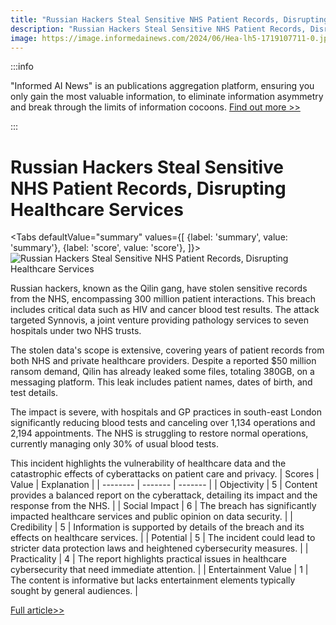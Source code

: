 ```yaml
---
title: "Russian Hackers Steal Sensitive NHS Patient Records, Disrupting Healthcare Services"
description: "Russian Hackers Steal Sensitive NHS Patient Records, Disrupting Healthcare Services"
image: https://image.informedainews.com/2024/06/Hea-lh5-1719107711-0.jpg
---
```



:::info

"Informed AI News" is an publications aggregation platform, ensuring you only gain the most valuable information, to eliminate information asymmetry and break through the limits of information cocoons.  [Find out more >>](/)

:::

# Russian Hackers Steal Sensitive NHS Patient Records, Disrupting Healthcare Services


<Tabs
	defaultValue="summary"
	values={[
	{label: 'summary', value: 'summary'},
	{label: 'score', value: 'score'},
]}>
<TabItem value="summary">
<img
  src="https://image.informedainews.com/2024/06/Hea-lh5-1719107711-0.jpg"
  alt="Russian Hackers Steal Sensitive NHS Patient Records, Disrupting Healthcare Services"
/>



Russian hackers, known as the Qilin gang, have stolen sensitive records from the NHS, encompassing 300 million patient interactions. This breach includes critical data such as HIV and cancer blood test results. The attack targeted Synnovis, a joint venture providing pathology services to seven hospitals under two NHS trusts.

The stolen data's scope is extensive, covering years of patient records from both NHS and private healthcare providers. Despite a reported $50 million ransom demand, Qilin has already leaked some files, totaling 380GB, on a messaging platform. This leak includes patient names, dates of birth, and test details.

The impact is severe, with hospitals and GP practices in south-east London significantly reducing blood tests and canceling over 1,134 operations and 2,194 appointments. The NHS is struggling to restore normal operations, currently managing only 30% of usual blood tests.

This incident highlights the vulnerability of healthcare data and the catastrophic effects of cyberattacks on patient care and privacy.
</TabItem>
<TabItem value="score">
	| Scores     | Value   | Explanation |
	| -------- | ------- | ------- |
	| Objectivity  | 5    | Content provides a balanced report on the cyberattack, detailing its impact and the response from the NHS.    |
	| Social Impact | 6     | The breach has significantly impacted healthcare services and public opinion on data security.    |
	| Credibility    | 5    | Information is supported by details of the breach and its effects on healthcare services.    |
	| Potential    | 5    | The incident could lead to stricter data protection laws and heightened cybersecurity measures.    |
	| Practicality    | 4    | The report highlights practical issues in healthcare cybersecurity that need immediate attention.    |
	| Entertainment Value    | 1    | The content is informative but lacks entertainment elements typically sought by general audiences.    |
</TabItem>
</Tabs>

[Full article>>](https://www.theguardian.com/society/article/2024/jun/21/records-on-300m-patient-interactions-with-nhs-stolen-in-russian-hack)
